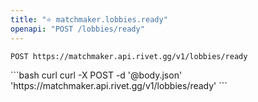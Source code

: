 ```yaml
---
title: "⭐️ matchmaker.lobbies.ready"
openapi: "POST /lobbies/ready"
---
```


```
POST https://matchmaker.api.rivet.gg/v1/lobbies/ready
```


<RequestExample>
```bash curl
curl -X POST -d '@body.json' 'https://matchmaker.api.rivet.gg/v1/lobbies/ready'
```
</RequestExample>

